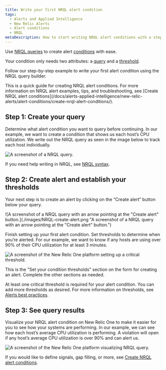 ```yaml
---
title: Write your first NRQL alert condition
tags:
  - Alerts and Applied Intelligence
  - New Relic Alerts
  - Alert conditions
  - NRQL
metaDescription: How to start writing NRQL alert conditions with a step by step user case.
---
```


Use [NRQL queries](/docs/query-your-data/nrql-new-relic-query-language/get-started/introduction-nrql-new-relics-query-language/) to create alert [conditions](/docs/alerts-applied-intelligence/new-relic-alerts/alert-conditions/create-alert-conditions/) with ease.

Your condition only needs two attributes: a [query](/docs/query-your-data/explore-query-data/query-builder/introduction-query-builder/#specify-data) and a [threshold](/docs/alerts-applied-intelligence/new-relic-alerts/alert-conditions/set-thresholds-alert-condition/).

Follow our step-by-step example to write your first alert condition using the NRQL query builder.

<Callout variant="important">
This is a quick guide for creating NRQL alert conditions. For more information on NRQL alert examples, tips, and troubleshooting, see [Create NRQL alert conditions](/docs/alerts-applied-intelligence/new-relic-alerts/alert-conditions/create-nrql-alert-conditions/). 
</Callout>

## Step 1: Create your query

Determine what alert condition you want to query before continuing. In our example, we want to create a condition that shows us each host’s CPU utilization. We write out the NRQL query as seen in the image below to track each host individually.

![A screenshot of a NRQL query.](./images/NRQL-query-builder.png "A screenshot of a NRQL query.")

If you need help writing in NRQL, see [NRQL syntax](/docs/query-your-data/nrql-new-relic-query-language/get-started/introduction-nrql-new-relics-query-language/#syntax).

## Step 2: Create alert and establish your thresholds

Your next step is to create an alert by clicking on the “Create alert” button below your query.

![A screenshot of a NRQL query with an arrow pointing at the "Create alert" button.](./images/NRQL-create-alert.png "A screenshot of a NRQL query with an arrow pointing at the "Create alert" button.")

Finish setting up your first alert condition. Set thresholds to determine when you’re alerted. For our example, we want to know if any hosts are using over 90% of their CPU utilization for at least 3 minutes.

![A screenshot of the New Relic One platform setting up a critical threshold.](./images/NRQL-set-threshold.png "A screenshot of the New Relic One platform setting up a critical threshold.")

<figcaption>
  This is the "Set your condition thresholds" section on the form for creating an alert. Complete the other sections as needed.
</figcaption>

At least one critical threshold is required for your alert condition. You can add more thresholds as desired. For more information on thresholds, see [Alerts best practices](/docs/new-relic-solutions/best-practices-guides/alerts-applied-intelligence/alerts-best-practices/#threshold-practices).

## Step 3: See query results

Visualize your NRQL alert condition on New Relic One to make it easier for you to see how your systems are performing. In our example, we can see how each host’s average CPU utilization is performing. A violation will open if any host’s average CPU utilization is over 90% and can alert us.

![A screenshot of the New Relic One platform visualizing NRQL query.](./images/NRQL-display.png "A screenshot of the New Relic One platform visualizing NRQL query.")

If you would like to define signals, gap filling, or more, see [Create NRQL alert conditions](/docs/alerts-applied-intelligence/new-relic-alerts/alert-conditions/create-nrql-alert-conditions/). 